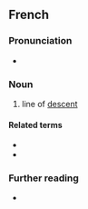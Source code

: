==French==

===Pronunciation===
* {{audio|Fr-descendance.ogg|Audio|lang=fr}}

===Noun===
{{fr-noun|f}}
# line of [[descent]]

====Related terms====
* {{l|fr|descendant}}
* {{l|fr|descendre}}

===Further reading===
* {{R:TLFi}}